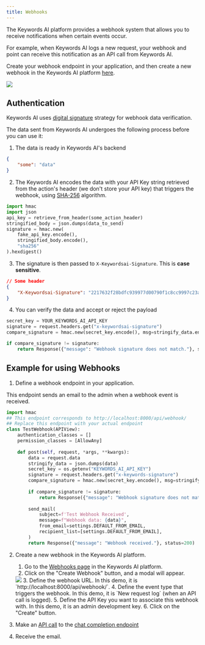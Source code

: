 ```yaml
---
title: Webhooks
---
```


The Keywords AI platform provides a webhook system that allows you to receive notifications when certain events occur. 

For example, when Keywords AI logs a new request, your webhook and point can receive this notification as an API call from Keywords AI.

Create your webhook endpoint in your application, and then create a new webhook in the Keywords AI platform [here](https://platform.keywordsai.co/platform/api/webhooks).

<img src="/images/api-features/webhooks/sample-webhook.png"/>

## Authentication
Keywords AI uses [digital signature](https://en.wikipedia.org/wiki/Digital_signature) strategy for webhook data verification.

The data sent from Keywords AI undergoes the following process before you can use it:

1. The data is ready in Keywords AI's backend
```json
{
    "some": "data"
}
```
2. The Keywords AI encodes the data with your API Key string retrieved from the action's header (we don't store your API key) that triggers the webhook, using [SHA-256](https://en.wikipedia.org/wiki/SHA-2) algorithm.
```Python
import hmac
import json
api_key = retrieve_from_header(some_action_header)
stringified_body = json.dumps(data_to_send)
signature = hmac.new(
    fake_api_key.encode(),
    stringified_body.encode(),
    "sha256"
).hexdigest()
```
3. The signature is then passed to `X-Keywordsai-Signature`. This is **case sensitive**.
```json
// Some header
{
    "X-Keywordsai-Signature": "2217632f28bdfc939977d00790f1c8cc9997c23ab36de810ae7e4fecdb310603"
}
```
4. You can verify the data and accept or reject the payload
```Python
secret_key = YOUR_KEYWORDS_AI_API_KEY
signature = request.headers.get("x-keywordsai-signature")
compare_signature = hmac.new(secret_key.encode(), msg=stringify_data.encode(), digestmod="sha256").hexdigest()

if compare_signature != signature:
    return Response({"message": "Webhook signature does not match."}, status=401)
```
## Example for using Webhooks
1. Define a webhook endpoint in your application.

This endpoint sends an email to the admin when a webhook event is received.
```Python Django
import hmac
## This endpoint corresponds to http://localhost:8000/api/webhook/
## Replace this endpoint with your actual endpoint
class TestWebhook(APIView):
    authentication_classes = []
    permission_classes = [AllowAny]
    
    def post(self, request, *args, **kwargs):
        data = request.data
        stringify_data = json.dumps(data)
        secret_key = os.getenv("KEYWORDS_AI_API_KEY")
        signature = request.headers.get("x-keywords-signature")
        compare_signature = hmac.new(secret_key.encode(), msg=stringify_data.encode(), digestmod="sha256").hexdigest()
        
        if compare_signature != signature:
            return Response({"message": "Webhook signature does not match."}, status=401)
        
        send_mail(
            subject=f'Test Webhook Received',
            message=f"Webhook data: {data}",
            from_email=settings.DEFAULT_FROM_EMAIL,
            recipient_list=[settings.DEFAULT_FROM_EMAIL],
        )
        return Response({"message": "Webhook received."}, status=200)
```

2. Create a new webhook in the Keywords AI platform.
    1. Go to the [Webhooks page](https://platform.keywordsai.co/platform/api/webhooks) in the Keywords AI platform.
    2. Click on the "Create Webhook" button, and a modal will appear.
    <img src="/images/api-features/webhooks/webhook_options.png" />
    3. Define the webhook URL. In this demo, it is `http://localhost:8000/api/webhook/`.
    4. Define the event type that triggers the webhook. In this demo, it is `New request log` (when an API call is logged).
    5. Define the API Key you want to associate this webhook with. In this demo, it is an admin development key.
    6. Click on the "Create" button.

3. Make an [API call](/get-started/quick-start) to the [chat completion endpoint](/api-endpoints/proxy-endpoints/chat-completions)

4. Receive the email.

